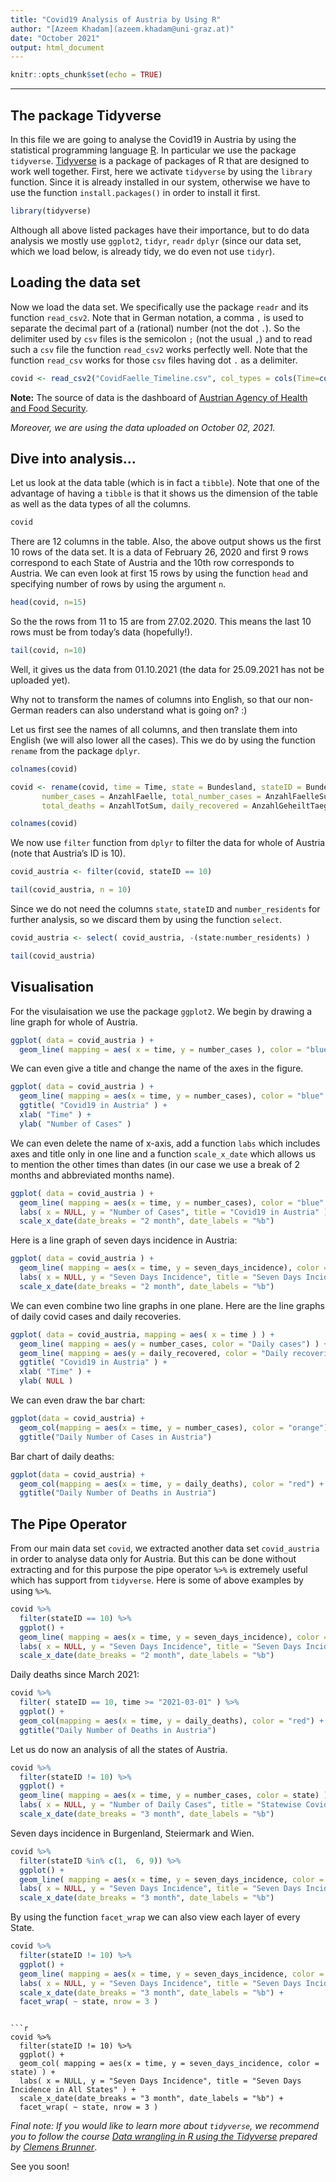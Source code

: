 ---
title: "Covid19 Analysis of Austria by Using R"
author: "[Azeem Khadam](azeem.khadam@uni-graz.at)"
date: "October 2021"
output: html_document
---

```{r setup, include=FALSE}
knitr::opts_chunk$set(echo = TRUE)
```

---

## The package Tidyverse

In this file we are going to analyse the Covid19 in Austria by using the statistical programming language [R](https://www.r-project.org/). In particular we use the package `tidyverse`. [Tidyverse](https://www.tidyverse.org/) is a package of packages of R that are designed to work well together. 
First, here we activate `tidyverse` by using the `library` function. Since it is already installed in our system, otherwise we have to use the function `install.packages()` in order to install it first.

```{r}
library(tidyverse)
```

Although all above listed packages have their importance, but to do data analysis we mostly use
`ggplot2`, `tidyr`, `readr` `dplyr` (since our data set, which we load below, is already tidy, we do even not use `tidyr`).

## Loading the data set

Now we load the data set. We specifically use the package `readr` and its function `read_csv2`. Note that in German notation, a comma `,` is used to separate the decimal part of a (rational) number (not the dot `.`). So the delimiter used by `csv` files is the semicolon `;` (not the usual `,`) and to read such a `csv` file the function `read_csv2` works perfectly well. Note that the function `read_csv` works for those `csv` files having dot `.` as a delimiter.

```{r}
covid <- read_csv2("CovidFaelle_Timeline.csv", col_types = cols(Time=col_date("%d.%m.%Y %H:%M:%S " )) )
```

**Note:** The source of data is the dashboard of [Austrian Agency of Health and Food Security](https://covid19-dashboard.ages.at).

*Moreover, we are using the data uploaded on October 02, 2021.*

## Dive into analysis...

Let us look at the data table (which is in fact a `tibble`). Note that one of the advantage of having a `tibble` is that it shows us the dimension of the table as well as the data types of all the columns.

```{r}
covid
```

There are 12 columns in the table. Also, the above output shows us the first 10 rows of the data set. It is a data of February 26, 2020 and first 9 rows correspond to each State of Austria and the 10th row corresponds to Austria. We can even look at first 15 rows by using the function `head` and specifying number of rows by using the argument `n`.

```{r}
head(covid, n=15)
```

So the the rows from 11 to 15 are from 27.02.2020. This means the last 10 rows must be from today's data (hopefully!).

```{r}
tail(covid, n=10)
```

Well, it gives us the data from 01.10.2021 (the data for 25.09.2021 has not be uploaded yet).

Why not to transform the names of columns into English, so that our non-German readers can also understand what is going on? :)

Let us first see the names of all columns, and then translate them into English (we will also lower all the cases). This we do by using the function `rename` from the package `dplyr`.

```{r}
colnames(covid)

covid <- rename(covid, time = Time, state = Bundesland, stateID = BundeslandID, number_residents = AnzEinwohner,
       number_cases = AnzahlFaelle, total_number_cases = AnzahlFaelleSum, seven_days_number_cases = AnzahlFaelle7Tage, seven_days_incidence = SiebenTageInzidenzFaelle, daily_deaths = AnzahlTotTaeglich,
       total_deaths = AnzahlTotSum, daily_recovered = AnzahlGeheiltTaeglich, total_recovered = AnzahlGeheiltSum )

colnames(covid)
```

We now use `filter` function from `dplyr` to filter the data for whole of Austria (note that Austria's ID is 10).

```{r}
covid_austria <- filter(covid, stateID == 10)

tail(covid_austria, n = 10)
```

Since we do not need the columns `state`, `stateID` and `number_residents` for further analysis, so we discard them by using the function `select`.

```{r}
covid_austria <- select( covid_austria, -(state:number_residents) )

tail(covid_austria)
```

## Visualisation

For the visulaisation we use the package `ggplot2`. We begin by drawing a line graph for whole of Austria.

```{r}
ggplot( data = covid_austria ) +
  geom_line( mapping = aes( x = time, y = number_cases ), color = "blue" )

```

We can even give a title and change the name of the axes in the figure.

```{r}
ggplot( data = covid_austria ) +
  geom_line( mapping = aes(x = time, y = number_cases), color = "blue" ) +
  ggtitle( "Covid19 in Austria" ) +
  xlab( "Time" ) +
  ylab( "Number of Cases" )
```

We can even delete the name of x-axis, add a function `labs` which includes axes and title only in one line and a function `scale_x_date` which allows us to mention the other times than dates (in our case we use a break of 2 months and abbreviated months name).

```{r}
ggplot( data = covid_austria ) +
  geom_line( mapping = aes(x = time, y = number_cases), color = "blue" ) +
  labs( x = NULL, y = "Number of Cases", title = "Covid19 in Austria" ) +
  scale_x_date(date_breaks = "2 month", date_labels = "%b")
```

Here is a line graph of seven days incidence in Austria:

```{r}
ggplot( data = covid_austria ) +
  geom_line( mapping = aes(x = time, y = seven_days_incidence), color = "blue" ) +
  labs( x = NULL, y = "Seven Days Incidence", title = "Seven Days Incidence in Austria" ) +
  scale_x_date(date_breaks = "2 month", date_labels = "%b")
```

We can even combine two line graphs in one plane. Here are the line graphs of daily covid cases and daily recoveries.

```{r}
ggplot( data = covid_austria, mapping = aes( x = time ) ) +
  geom_line( mapping = aes(y = number_cases, color = "Daily cases") ) +
  geom_line( mapping = aes(y = daily_recovered, color = "Daily recoveries") ) +
  ggtitle( "Covid19 in Austria" ) +
  xlab( "Time" ) +
  ylab( NULL )
```

We can even draw the bar chart:

```{r}
ggplot(data = covid_austria) +
  geom_col(mapping = aes(x = time, y = number_cases), color = "orange") +
  ggtitle("Daily Number of Cases in Austria")
```

Bar chart of daily deaths:

```{r}
ggplot(data = covid_austria) +
  geom_col(mapping = aes(x = time, y = daily_deaths), color = "red") +
  ggtitle("Daily Number of Deaths in Austria")
```

## The Pipe Operator

From our main data set `covid`, we extracted another data set `covid_austria` in order to analyse data only for Austria. But this can be done without extracting and for this purpose the pipe operator `%>%` is extremely useful which has support from `tidyverse`. Here is some of above examples by using `%>%`.

```{r}
covid %>%
  filter(stateID == 10) %>%
  ggplot() +
  geom_line( mapping = aes(x = time, y = seven_days_incidence), color = "blue" ) +
  labs( x = NULL, y = "Seven Days Incidence", title = "Seven Days Incidence in Austria" ) +
  scale_x_date(date_breaks = "2 month", date_labels = "%b")
```

Daily deaths since March 2021:

```{r}
covid %>%
  filter( stateID == 10, time >= "2021-03-01" ) %>%
  ggplot() +
  geom_col(mapping = aes(x = time, y = daily_deaths), color = "red") +
  ggtitle("Daily Number of Deaths in Austria")
```

Let us do now an analysis of all the states of Austria.

```{r}
covid %>%
  filter(stateID != 10) %>%
  ggplot() +
  geom_line( mapping = aes(x = time, y = number_cases, color = state) ) +
  labs( x = NULL, y = "Number of Daily Cases", title = "Statewise Covid19 Analysis" ) +
  scale_x_date(date_breaks = "3 month", date_labels = "%b")
```

Seven days incidence in Burgenland, Steiermark and Wien.


```{r}
covid %>%
  filter(stateID %in% c(1,  6, 9)) %>%
  ggplot() +
  geom_line( mapping = aes(x = time, y = seven_days_incidence, color = state) ) +
  labs( x = NULL, y = "Seven Days Incidence", title = "Seven Days Incidence in Burgenland, Steiermark and Wien" ) +
  scale_x_date(date_breaks = "3 month", date_labels = "%b")
```

By using the function `facet_wrap` we can also view each layer of every State.
```{r}
covid %>%
  filter(stateID != 10) %>%
  ggplot() +
  geom_line( mapping = aes(x = time, y = seven_days_incidence, color = state) ) +
  labs( x = NULL, y = "Seven Days Incidence", title = "Seven Days Incidence in All States" ) +
  scale_x_date(date_breaks = "3 month", date_labels = "%b") +
  facet_wrap( ~ state, nrow = 3 )
```
```

```{r}
covid %>%
  filter(stateID != 10) %>%
  ggplot() +
  geom_col( mapping = aes(x = time, y = seven_days_incidence, color = state) ) +
  labs( x = NULL, y = "Seven Days Incidence", title = "Seven Days Incidence in All States" ) +
  scale_x_date(date_breaks = "3 month", date_labels = "%b") +
  facet_wrap( ~ state, nrow = 3 )
```

*Final note: If you would like to learn more about `tidyverse`, we recommend you to follow the course [Data wrangling in R using the Tidyverse](https://github.com/cbrnr/r_tidyverse) prepared by [Clemens Brunner](https://github.com/cbrnr)*.

See you soon!
